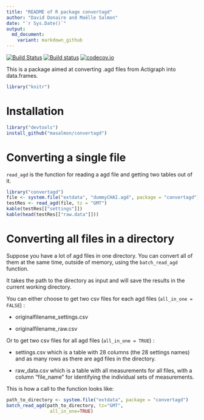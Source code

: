 ```yaml
---
title: "README of R package convertagd"
author: "David Donaire and Maëlle Salmon"
date: "`r Sys.Date()`"
output:
  md_document:
    variant: markdown_github
---
```

[![Build Status](https://travis-ci.org/masalmon/convertagd.svg?branch=master)](https://travis-ci.org/masalmon/convertagd)
[![Build status](https://ci.appveyor.com/api/projects/status/8doh6j4dc9esj5as?svg=true)](https://ci.appveyor.com/project/masalmon/convertagd)
[![codecov.io](https://codecov.io/github/masalmon/convertagd/coverage.svg?branch=master)](https://codecov.io/github/masalmon/convertagd?branch=master)

This is a package aimed at converting .agd files from Actigraph into data.frames. 

```r
library("knitr")
```

# Installation

```r
library("devtools")
install_github("masalmon/convertagd")
```

# Converting a single file

`read_agd` is the function for reading a agd file and getting two tables out of it.

```r
library("convertagd")
file <- system.file("extdata", "dummyCHAI.agd", package = "convertagd")
testRes <- read_agd(file, tz = "GMT")
kable(testRes[["settings"]])
kable(head(testRes[["raw.data"]]))
```

# Converting all files in a directory

Suppose you have a lot of agd files in one directory. You can convert all of them at the same time, outside of memory, using the `batch_read_agd` function.

It takes the path to the directory as input and will save the results in the current working directory.

You can either choose to get two csv files for each agd files (`all_in_one = FALSE`) :

* originalfilename_settings.csv

* originalfilename_raw.csv

Or to get two csv files for all agd files (`all_in_one = TRUE`) :

* settings.csv which is a table with 28 columns (the 28 settings names) and as many rows as there are agd files in the directory.

* raw_data.csv which is a table with all measurements for all files, with a column "file_name" for identifying the individual sets of measurements.

This is how a call to the function looks like:

```r
path_to_directory <- system.file("extdata", package = "convertagd")
batch_read_agd(path_to_directory, tz="GMT",
                all_in_one=TRUE)

```
